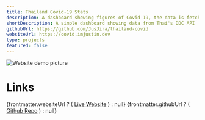 ```yaml
---
title: Thailand Covid-19 Stats
description: A dashboard showing figures of Covid 19, the data is fetched from DDC API.
shortDescription: A simple dashboard showing data from Thai's DDC API
githubUrl: https://github.com/JusJira/thailand-covid
websiteUrl: https://covid.imjustin.dev
type: projects
featured: false
---
```


<Image
    src={webImage}
    alt="Website demo picture"
  />

# Links

<div class="flex flex-col">
  {frontmatter.websiteUrl ? (
    <a href={frontmatter.websiteUrl}>Live Website</a>
  ) : null}
  {frontmatter.githubUrl ? (
    <a href={frontmatter.githubUrl}>Github Repo</a>
  ) : null}
</div>
